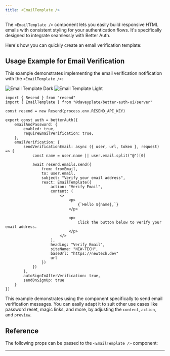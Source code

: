 ```yaml
---
title: <EmailTemplate />
---
```


The `<EmailTemplate />` component lets you easily build responsive HTML emails with consistent styling for your authentication flows. It's specifically designed to integrate seamlessly with Better Auth.

Here's how you can quickly create an email verification template:

## Usage Example for Email Verification

This example demonstrates implementing the email verification notification with the `<EmailTemplate />`:

<img alt="Email Template Dark" src="/screenshots/email-template-dark.png" className="rounded-xl hidden dark:block w-sm" />
<img alt="Email Template Light" src="/screenshots/email-template-light.png" className="rounded-xl dark:hidden w-sm" />

```tsx title="lib/auth.ts"
import { Resend } from "resend"
import { EmailTemplate } from "@daveyplate/better-auth-ui/server"

const resend = new Resend(process.env.RESEND_API_KEY)

export const auth = betterAuth({
    emailAndPassword: {
        enabled: true,
        requireEmailVerification: true,
    },
    emailVerification: {
        sendVerificationEmail: async ({ user, url, token }, request) => {
            const name = user.name || user.email.split("@")[0]

            await resend.emails.send({
                from: fromEmail,
                to: user.email,
                subject: "Verify your email address",
                react: EmailTemplate({
                    action: "Verify Email",
                    content: (
                        <>
                            <p>
                                {`Hello ${name},`}
                            </p>

                            <p>
                                Click the button below to verify your email address.
                            </p>
                        </>
                    ),
                    heading: "Verify Email",
                    siteName: "NEW-TECH",
                    baseUrl: "https://newtech.dev"
                    url
                })
            })
        },
        autoSignInAfterVerification: true,
        sendOnSignUp: true
    }
})
```

This example demonstrates using the component specifically to send email verification messages. You can easily adapt it to suit other use cases like password reset, magic links, and more, by adjusting the `content`, `action`, and `preview`.

## Reference

The following props can be passed to the `<EmailTemplate />` component:

<AutoTypeTable path="../src/components/email/email-template.tsx" name="EmailTemplateProps" />

---